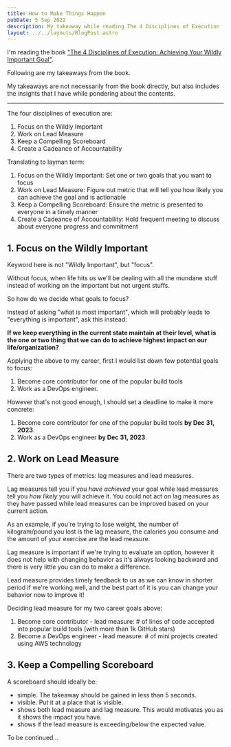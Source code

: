 ```yaml
---
title: How to Make Things Happen
pubDate: 5 Sep 2022
description: My takeaway while reading The 4 Disciplines of Execution
layout: ../../layouts/BlogPost.astro
---
```



I'm reading the book ["The 4 Disciplines of Execution: Achieving Your Wildly Important Goal"](https://www.goodreads.com/book/show/13260184-the-4-disciplines-of-execution).

Following are my takeaways from the book. 

<Aside heading="Disclaimer">

My takeaways are not necessarily from the book directly, but also includes the insights that I have while pondering about the contents.

</Aside>

---

The four disciplines of execution are:

1. Focus on the Wildly Important
2. Work on Lead Measure
3. Keep a Compelling Scoreboard
4. Create a Cadeance of Accountability

Translating to layman term:

1. Focus on the Wildly Important: Set one or two goals that you want to focus
2. Work on Lead Measure: Figure out metric that will tell you how likely you can achieve the goal and is actionable
3. Keep a Compelling Scoreboard: Ensure the metric is presented to everyone in a timely manner
4. Create a Cadeance of Accountability: Hold frequent meeting to discuss about everyone progress and commitment

## 1. Focus on the Wildly Important

Keyword here is not "Wildly Important", but "focus".

Without focus, when life hits us we'll be dealing with all the mundane stuff instead of working on the important but not urgent stuffs.

So how do we decide what goals to focus?

Instead of asking "what is most important", which will probably leads to "everything is important", ask this instead:

**If we keep everything in the current state maintain at their level, what is the one or two thing that we can do to achieve highest impact on our life/organization?**

<Aside heading="My application">

Applying the above to my career, first I would list down few potential goals to focus:

1. Become core contributor for one of the popular build tools
2. Work as a DevOps engineer.

However that's not good enough, I should set a deadline to make it more concrete:

1. Become core contributor for one of the popular build tools **by Dec 31, 2023**.
2. Work as a DevOps engineer **by Dec 31, 2023**.

</Aside>

## 2. Work on Lead Measure

There are two types of metrics: lag measures and lead measures.

Lag measures tell you if you _have achieved_ your goal while lead measures tell you _how likely_ you will achieve it. You could not act on lag measures as they have passed while lead measures can be improved based on your current action.

As an example, if you're trying to lose weight, the number of kilogram/pound you lost is the lag measure, the calories you consume and the amount of your exercise are the lead measure.

Lag measure is important if we're trying to evaluate an option, however it does not help with changing behavior as it's always looking backward and there is very little you can do to make a difference.

Lead measure provides timely feedback to us as we can know in shorter period if we're working well, and the best part of it is you can change your behavior now to improve it!

<Aside heading="My application">

Deciding lead measure for my two career goals above:

1. Become core contributor - lead measure: # of lines of code accepted into popular build tools (with more than 1k GitHub stars)
1. Become a DevOps engineer - lead measure: # of mini projects created using AWS technology

</Aside>

## 3. Keep a Compelling Scoreboard

A scoreboard should ideally be:

- simple. The takeaway should be gained in less than 5 seconds.
- visible. Put it at a place that is visible.
- shows both lead measure and lag measure. This would motivates you as it shows the impact you have.
- shows if the lead measure is exceeding/below the expected value. 

To be continued...
